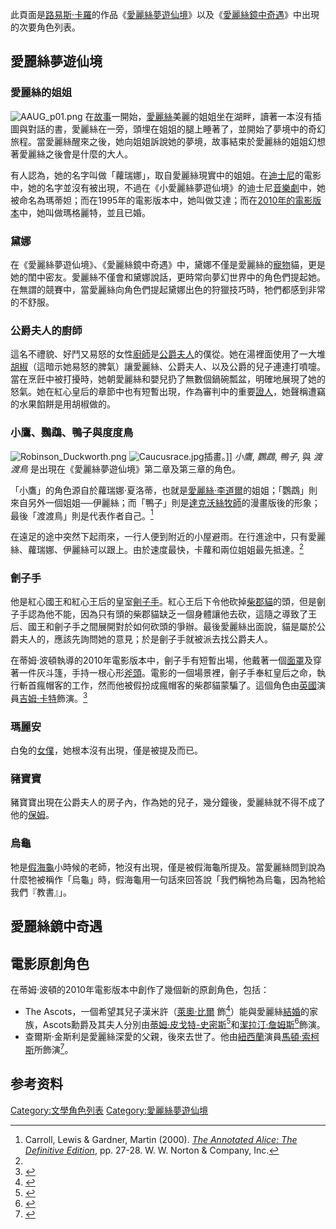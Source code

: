 {{Translating|[[:en:List_of_minor_characters_in_the_Alice_series|:en:List of minor characters in the Alice series]]||tpercent=10||time=2015-10-29}}

此頁面是[[路易斯·卡羅|路易斯·卡羅]]的作品《[[愛麗絲夢遊仙境|愛麗絲夢遊仙境]]》以及《[[愛麗絲鏡中奇遇|愛麗絲鏡中奇遇]]》中出現的次要角色列表。

== 愛麗絲夢遊仙境 ==

=== 愛麗絲的姐姐 ===
[[File:AAUG_p01.png|left]]
在[[故事|故事]]一開始，[[愛麗絲·金斯利|愛麗絲]]美麗的姐姐坐在湖畔，讀著一本沒有插圖與對話的書，愛麗絲在一旁，頭埋在姐姐的腿上睡著了，並開始了夢境中的奇幻旅程。當愛麗絲醒來之後，她向姐姐訴說她的夢境，故事結束於愛麗絲的姐姐幻想著愛麗絲之後會是什麼的大人。

有人認為，她的名字叫做「蘿瑞娜」，取自愛麗絲現實中的姐姐。在[[迪士尼|迪士尼]]的電影中，她的名字並沒有被出現，不過在《小愛麗絲夢遊仙境》的迪士尼[[音樂劇|音樂劇]]中，她被命名為瑪蒂妲；而在1995年的電影版本中，她叫做艾達；而在[[魔境夢遊|2010年的電影版本]]中，她叫做瑪格麗特，並且已婚。

=== 黛娜 ===
在《愛麗絲夢遊仙境》、《愛麗絲鏡中奇遇》中，黛娜不僅是愛麗絲的[[寵物|寵物]]貓，更是她的閨中密友。愛麗絲不僅會和黛娜說話，更時常向夢幻世界中的角色們提起她。在無謂的競賽中，當愛麗絲向角色們提起黛娜出色的狩獵技巧時，牠們都感到非常的不舒服。

=== 公爵夫人的廚師 ===
這名不禮貌、好鬥又易怒的女性[[廚師|廚師]]是[[公爵夫人_(愛麗絲夢遊仙境)|公爵夫人]]的僕從。她在湯裡面使用了一大堆[[胡椒|胡椒]]（這暗示她易怒的脾氣）讓愛麗絲、公爵夫人、以及公爵的兒子連連打噴嚏。當在烹飪中被打擾時，她朝愛麗絲和嬰兒扔了無數個鍋碗瓢盆，明確地展現了她的怒氣。她在紅心皇后的章節中也有短暫出現，作為審判中的重要[[證人|證人]]，她聲稱遭竊的水果餡餅是用胡椒做的。

=== 小鷹、鸚鵡、鴨子與度度鳥 ===
[[File:Robinson_Duckworth.png|left]]
[[File:Caucusrace.jpg|thumb]]插畫。]]
''小鷹'', ''鸚鵡'', ''鴨子'', 與 ''渡渡鳥'' 是出現在《愛麗絲夢遊仙境》第二章及第三章的角色。

「小鷹」的角色源自於蘿瑞娜‧夏洛蒂，也就是[[愛麗絲·李道爾|愛麗絲·李道爾]]的姐姐；「鸚鵡」則來自另外一個姐姐──伊麗絲；而「鴨子」則是[[達克沃絲牧師|達克沃絲牧師]]的漫畫版後的形象；最後「渡渡鳥」則是代表作者自己。<ref name=anno>Carroll, Lewis & Gardner, Martin (2000). [http://books.google.com/books?id=-blJhrfvouUC&printsec=frontcover&dq=annotated+alice&hl=en&src=bmrr&ei=pCttTof8OeOJsgK186DdBA&sa=X&oi=book_result&ct=result&resnum=1&ved=0CDsQ6AEwAA#v=onepage&q&f=false ''The Annotated Alice: The Definitive Edition''], pp. 27-28. W. W. Norton & Company, Inc.</ref>

在遠足的途中突然下起雨來，一行人便到附近的小屋避雨。在行進途中，只有愛麗絲、蘿瑞娜、伊麗絲可以跟上。由於速度最快，卡蘿和兩位姐姐最先抵達。<ref name=anno/>

=== 劊子手 ===
他是紅心國王和紅心王后的皇室[[劊子手|劊子手]]。紅心王后下令他砍掉[[柴郡貓|柴郡貓]]的頭，但是劊子手認為他不能，因為只有頭的柴郡貓缺乏一個身體讓他去砍，這隨之導致了王后、國王和劊子手之間展開對於如何砍頭的爭辦。最後愛麗絲出面說，貓是屬於公爵夫人的，應該先詢問她的意見；於是劊子手就被派去找公爵夫人。

在蒂姆·波頓執導的2010年電影版本中，劊子手有短暫出場，他戴著一個[[面罩|面罩]]及穿著一件灰斗篷，手持一根心形[[斧頭|斧頭]]。電影的一個場景裡，劊子手奉紅皇后之命，執行斬首瘋帽客的工作，然而他被假扮成瘋帽客的柴郡貓蒙騙了。這個角色由[[英國|英國]]演員[[吉姆·卡特|吉姆·卡特]]飾演。<ref>{{Cite news|url=https://babbletop.com/top-15-alice-in-wonderland-characters-from-the-2010-film-and-beyond/|title=Top 15 Alice in Wonderland Characters (From the 2010 Film and Beyond!)|date=2017-12-27|newspaper=BabbleTop|accessdate=2018-03-26|language=en-US|archive-date=2018-03-27|archive-url=https://web.archive.org/web/20180327085827/https://babbletop.com/top-15-alice-in-wonderland-characters-from-the-2010-film-and-beyond/|dead-url=no}}</ref>

=== 瑪麗安 ===
白兔的[[女僕|女僕]]，她根本沒有出現，僅是被提及而已。

=== 豬寶寶 ===
豬寶寶出現在公爵夫人的房子內，作為她的兒子，幾分鐘後，愛麗絲就不得不成了他的[[保姆|保姆]]。

=== 烏龜 ===
牠是[[假海龜|假海龜]]小時候的老師，牠沒有出現，僅是被假海龜所提及。當愛麗絲問到說為什麼牠被稱作「烏龜」時，假海龜用一句話來回答說「我們稱牠為烏龜，因為牠給我們『教書』」。

== 愛麗絲鏡中奇遇 ==

== 電影原創角色 ==
在蒂姆·波頓的2010年電影版本中創作了幾個新的原創角色，包括：
* The Ascots，一個希望其兒子漢米許（[[萊奧·比爾|萊奧·比爾]] 飾<ref>{{Cite web|url=http://www.imdb.com/name/nm1095324/|title=Leo Bill|accessdate=2018-03-13|work=IMDb|archive-date=2018-02-25|archive-url=https://web.archive.org/web/20180225023646/http://www.imdb.com/name/nm1095324/|dead-url=no}}</ref>）能與愛麗絲[[結婚|結婚]]的家族，Ascots勳爵及其夫人分別由[[蒂姆·皮戈特-史密斯|蒂姆·皮戈特-史密斯]]<ref>{{Cite web|url=http://www.imdb.com/name/nm0683116/|title=Tim Pigott-Smith|accessdate=2018-03-13|work=IMDb|archive-date=2018-02-21|archive-url=https://web.archive.org/web/20180221175756/http://www.imdb.com/name/nm0683116/|dead-url=no}}</ref>和[[潔拉汀·詹姆斯|潔拉汀·詹姆斯]]<ref>{{Cite web|url=http://www.imdb.com/name/nm0416524/|title=Geraldine James|accessdate=2018-03-13|work=IMDb|archive-date=2018-02-19|archive-url=https://web.archive.org/web/20180219134711/http://www.imdb.com/name/nm0416524/|dead-url=no}}</ref>飾演。
* 查爾斯·金斯利是愛麗絲深愛的父親，後來去世了。他由[[紐西蘭|紐西蘭]]演員[[馬頓·索柯斯|馬頓·索柯斯]]所飾演<ref>{{Citation|title=Alice in Wonderland (2010)|url=http://www.imdb.com/title/tt1014759/characters/nm0190744|accessdate=2018-03-13|archive-date=2021-02-11|archive-url=https://web.archive.org/web/20210211163503/https://www.imdb.com/title/tt1014759/characters/nm0190744}}</ref>。

== 参考资料 ==
{{Reflist}}{{愛麗絲夢遊仙境}}
[[Category:文學角色列表|Category:文學角色列表]]
[[Category:愛麗絲夢遊仙境|Category:愛麗絲夢遊仙境]]